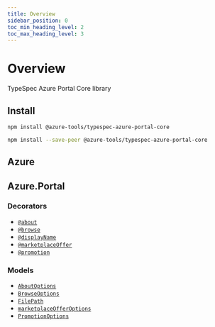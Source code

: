 ```yaml
---
title: Overview
sidebar_position: 0
toc_min_heading_level: 2
toc_max_heading_level: 3
---
```



# Overview

TypeSpec Azure Portal Core library

## Install

<Tabs>
<TabItem value="spec" label="In a spec" default>

```bash
npm install @azure-tools/typespec-azure-portal-core
```

</TabItem>
<TabItem value="library" label="In a library" default>

```bash
npm install --save-peer @azure-tools/typespec-azure-portal-core
```

</TabItem>
</Tabs>

## Azure

## Azure.Portal

### Decorators

- [`@about`](./decorators.md#@Azure.Portal.about)
- [`@browse`](./decorators.md#@Azure.Portal.browse)
- [`@displayName`](./decorators.md#@Azure.Portal.displayName)
- [`@marketplaceOffer`](./decorators.md#@Azure.Portal.marketplaceOffer)
- [`@promotion`](./decorators.md#@Azure.Portal.promotion)

### Models

- [`AboutOptions`](./data-types.md#Azure.Portal.AboutOptions)
- [`BrowseOptions`](./data-types.md#Azure.Portal.BrowseOptions)
- [`FilePath`](./data-types.md#Azure.Portal.FilePath)
- [`marketplaceOfferOptions`](./data-types.md#Azure.Portal.marketplaceOfferOptions)
- [`PromotionOptions`](./data-types.md#Azure.Portal.PromotionOptions)
